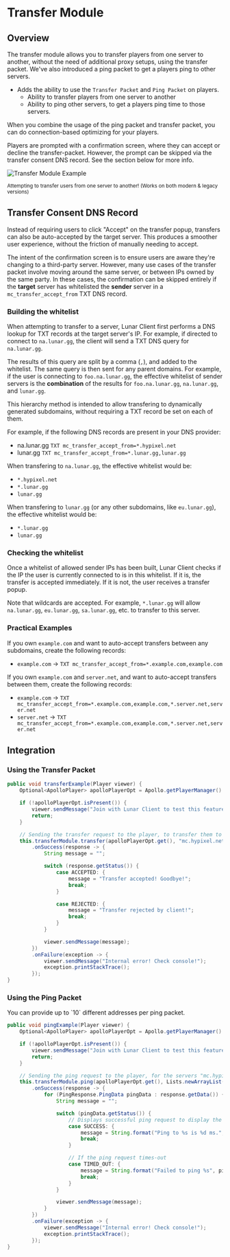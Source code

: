 
# Transfer Module

## Overview

The transfer module allows you to transfer players from one server to another, without the need of additional proxy setups, using the transfer packet. We've also introduced a ping packet to get a players ping to other servers.

- Adds the ability to use the `Transfer Packet` and `Ping Packet` on players.
  - Ability to transfer players from one server to another
  - Ability to ping other servers, to get a players ping time to those servers.

When you combine the usage of the ping packet and transfer packet, you can do connection-based optimizing for your players.

<Callout type="warning">
  Players are prompted with a confirmation screen, where they can accept or decline the transfer-packet. However, the prompt can be skipped via the transfer consent DNS record. See the section below for more info.
</Callout>

![Transfer Module Example](https://i.imgur.com/TjdBfYn.png#center)

<div style={{ textAlign: "center" }}>
    <small>Attempting to transfer users from one server to another! (Works on both modern & legacy versions)</small>
</div>

## Transfer Consent DNS Record

Instead of requiring users to click "Accept" on the transfer popup, transfers can also be auto-accepted by the target server. This produces a smoother user experience, without the friction of manually needing to accept.

The intent of the confirmation screen is to ensure users are aware they're changing to a third-party server. However, many use cases of the transfer
packet involve moving around the same server, or between IPs owned by the same party. In these cases, the confirmation can be skipped entirely if
the **target** server has whitelisted the **sender** server in a `mc_transfer_accept_from` TXT DNS record.

### Building the whitelist
When attempting to transfer to a server, Lunar Client first performs a DNS lookup for TXT records at the target server's IP. For example, if directed to connect to `na.lunar.gg`, the client will send a TXT DNS query for `na.lunar.gg`.

The results of this query are split by a comma (`,`), and added to the whitelist. The same query is then sent for any parent domains. For example, if the user is connecting to `foo.na.lunar.gg`, the effective whitelist of sender servers is the **combination** of the results for `foo.na.lunar.gg`, `na.lunar.gg`, and `lunar.gg`.

This hierarchy method is intended to allow transfering to dynamically generated subdomains, without requiring a TXT record be set on each of them.

For example, if the following DNS records are present in your DNS provider:

* na.lunar.gg `TXT mc_transfer_accept_from=*.hypixel.net`
* lunar.gg `TXT mc_transfer_accept_from=*.lunar.gg,lunar.gg`

When transfering to `na.lunar.gg`, the effective whitelist would be:
* `*.hypixel.net`
* `*.lunar.gg`
* `lunar.gg`

When transfering to `lunar.gg` (or any other subdomains, like `eu.lunar.gg`), the effective whitelist would be:
* `*.lunar.gg`
* `lunar.gg`

### Checking the whitelist
Once a whitelist of allowed sender IPs has been built, Lunar Client checks if the IP the user is currently connected to is in this whitelist. If it is, the transfer is accepted immediately. If it is not, the user receives a transfer popup.

Note that wildcards are accepted. For example, `*.lunar.gg` will allow `na.lunar.gg`, `eu.lunar.gg`, `sa.lunar.gg`, etc. to transfer to this server.

### Practical Examples

If you own `example.com` and want to auto-accept transfers between any subdomains, create the following records:
* `example.com` -> `TXT mc_transfer_accept_from=*.example.com,example.com`

If you own `example.com` and `server.net`, and want to auto-accept transfers between them, create the following records:
* `example.com` -> `TXT mc_transfer_accept_from=*.example.com,example.com,*.server.net,server.net`
* `server.net` -> `TXT mc_transfer_accept_from=*.example.com,example.com,*.server.net,server.net`

## Integration

### Using the Transfer Packet

```java
public void transferExample(Player viewer) {
    Optional<ApolloPlayer> apolloPlayerOpt = Apollo.getPlayerManager().getPlayer(viewer.getUniqueId());

    if (!apolloPlayerOpt.isPresent()) {
        viewer.sendMessage("Join with Lunar Client to test this feature!");
        return;
    }

    // Sending the transfer request to the player, to transfer them to "mc.hypixel.net"
    this.transferModule.transfer(apolloPlayerOpt.get(), "mc.hypixel.net")
        .onSuccess(response -> {
            String message = "";

            switch (response.getStatus()) {
                case ACCEPTED: {
                    message = "Transfer accepted! Goodbye!";
                    break;
                }

                case REJECTED: {
                    message = "Transfer rejected by client!";
                    break;
                }
            }

            viewer.sendMessage(message);
        })
        .onFailure(exception -> {
            viewer.sendMessage("Internal error! Check console!");
            exception.printStackTrace();
        });
}
```

### Using the Ping Packet

<Callout type="info">
  You can provide up to `10` different addresses per ping packet.
</Callout>

```java
public void pingExample(Player viewer) {
    Optional<ApolloPlayer> apolloPlayerOpt = Apollo.getPlayerManager().getPlayer(viewer.getUniqueId());

    if (!apolloPlayerOpt.isPresent()) {
        viewer.sendMessage("Join with Lunar Client to test this feature!");
        return;
    }

    // Sending the ping request to the player, for the servers "mc.hypixel.net" & "minehut.com".
    this.transferModule.ping(apolloPlayerOpt.get(), Lists.newArrayList("mc.hypixel.net", "minehut.com"))
        .onSuccess(response -> {
            for (PingResponse.PingData pingData : response.getData()) {
                String message = "";

                switch (pingData.getStatus()) {
                    // Displays successful ping request to display the server IP and the players ping to that server.
                    case SUCCESS: {
                        message = String.format("Ping to %s is %d ms.", pingData.getServerIp(), pingData.getPingMillis());
                        break;
                    }

                    // If the ping request times-out
                    case TIMED_OUT: {
                        message = String.format("Failed to ping %s", pingData.getServerIp());
                        break;
                    }
                }

                viewer.sendMessage(message);
            }
        })
        .onFailure(exception -> {
            viewer.sendMessage("Internal error! Check console!");
            exception.printStackTrace();
        });
}
```
